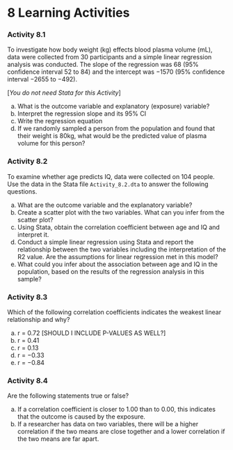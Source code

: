 # **8** Learning Activities {-}

### Activity 8.1 {-}

To investigate how body weight (kg) effects blood plasma volume (mL), data were collected from 30 participants and a simple linear regression analysis was conducted. The slope of the regression was 68 (95% confidence interval 52 to 84) and the intercept was −1570 (95% confidence interval −2655 to −492).

[*You do not need Stata for this Activity*]

a) What is the outcome variable and explanatory (exposure) variable? 
b) Interpret the regression slope and its 95% CI
c) Write the regression equation 
d) If we randomly sampled a person from the population and found that their weight is 80kg, what would be the predicted value of plasma volume for this person?  

### Activity 8.2 {-}
To examine whether age predicts IQ, data were collected on 104 people. Use the data in the Stata file `Activity_8.2.dta` to answer the following questions.

a)	What are the outcome variable and the explanatory variable? 
b)	Create a scatter plot with the two variables. What can you infer from the scatter plot? 
c)	Using Stata, obtain the correlation coefficient between age and IQ and interpret it. 
d)	Conduct a simple linear regression using Stata and report the relationship between the two variables including the interpretation of the R2 value. Are the assumptions for linear regression met in this model?
e)	What could you infer about the association between age and IQ in the population, based on the results of the regression analysis in this sample? 

### Activity 8.3 {-}
Which of the following correlation coefficients indicates the weakest linear relationship and why?

a) r = 0.72 [SHOULD I INCLUDE P-VALUES AS WELL?]
b) r = 0.41
c) r = 0.13
d) r = −0.33
e) r = −0.84

### Activity 8.4 {-}
Are the following statements true or false?

a) If a correlation coefficient is closer to 1.00 than to 0.00, this indicates that the outcome is caused by the exposure.
b) If a researcher has data on two variables, there will be a higher correlation if the two means are close together and a lower correlation if the two means are far apart.
